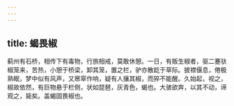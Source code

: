 ```yaml
---
---
---
```

title: 蝎畏椒
---



蓟州有石桥，相传下有毒物，行旅相戒，莫敢休憩。一日，有贩生椒者，驱二蹇驮椒笼来，苦热，小憩于桥梁，卸其笼，置之栏，驴亦散龁于草际。披襟偃息，倦极熟眠，梦中似有风声，又窸窣作响，疑有人攘其椒，而猝不能醒。久始起，视之，椒故依然，有巨物悬于栏侧，状如琵琶，灰青色，蝎也。大骇欲奔，以其不动，谛观之，毙矣。盖蝎固畏椒也。